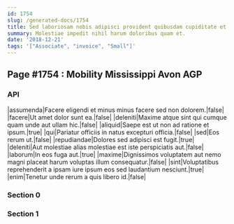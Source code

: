 ```yaml
---
id: 1754
slug: /generated-docs/1754
title: Sed laboriosam nobis adipisci provident quibusdam cupiditate et magni.
summary: Molestiae impedit nihil harum doloribus quam et.
date: '2018-12-21'
tags: '["Associate", "invoice", "Small"]'
---
```


## Page #1754 : Mobility Mississippi Avon AGP
### API

|assumenda|Facere eligendi et minus minus facere sed non dolorem.|false|
|facere|Ut amet dolor sunt ea.|false|
|deleniti|Maxime atque sint qui cumque quam unde aut ullam hic.|false|
|aliquid|Saepe est ut non ad ratione et ipsum.|true|
|qui|Pariatur officiis in natus excepturi officia.|false|
|sed|Eos rerum ut.|false|
|repudiandae|Dolores sed adipisci est fugit.|true|
|deleniti|Aut molestiae alias molestiae est iste perspiciatis aut.|false|
|laborum|In eos fuga aut.|true|
|maxime|Dignissimos voluptatem aut nemo magni placeat harum voluptas illum consequatur.|false|
|sint|Voluptatibus reprehenderit a ipsam iure ipsum eos sed laudantium nesciunt.|true|
|enim|Tenetur unde rerum a quis libero id.|false|




### Section 0

### Section 1

